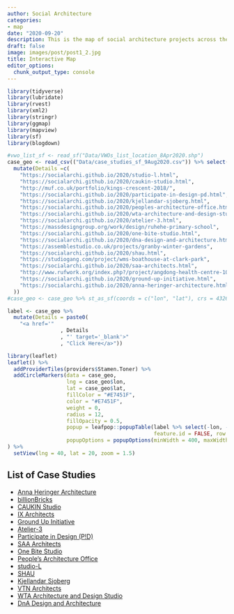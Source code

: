 ```yaml
---
author: Social Architecture
categories:
- map
date: "2020-09-20"
description: This is the map of social architecture projects across the world.
draft: false
image: images/post/post1_2.jpg
title: Interactive Map
editor_options: 
  chunk_output_type: console
---
```



```r
library(tidyverse)
library(lubridate)
library(rvest)
library(xml2)
library(stringr)
library(ggmap)
library(mapview)
library(sf)
library(blogdown)
```

```r
#vwo_list_sf <- read_sf("Data/VWOs_list_location_8Apr2020.shp")
case_geo <- read_csv(("Data/case_studies_sf_9Aug2020.csv")) %>% select(-ID, -Link) %>% 
  mutate(Details =c(
    "https://socialarchi.github.io/2020/studio-l.html",
    "https://socialarchi.github.io/2020/caukin-studio.html",
    "http://muf.co.uk/portfolio/kings-crescent-2018/",
    "https://socialarchi.github.io/2020/participate-in-design-pd.html",
    "https://socialarchi.github.io/2020/kjellandar-sjoberg.html",
    "https://socialarchi.github.io/2020/peoples-architecture-office.html",
    "https://socialarchi.github.io/2020/wta-architecture-and-design-studio.html",
    "https://socialarchi.github.io/2020/atelier-3.html",
    "https://massdesigngroup.org/work/design/ruhehe-primary-school",
    "https://socialarchi.github.io/2020/one-bite-studio.html",
    "https://socialarchi.github.io/2020/dna-design-and-architecture.html",
    "https://assemblestudio.co.uk/projects/granby-winter-gardens",
    "https://socialarchi.github.io/2020/shau.html",
    "https://studiogang.com/project/wms-boathouse-at-clark-park",
    "https://socialarchi.github.io/2020/saa-architects.html",
    "http://www.rufwork.org/index.php?/project/angdong-health-centre-10/",
    "https://socialarchi.github.io/2020/ground-up-initiative.html",
    "https://socialarchi.github.io/2020/anna-heringer-architecture.html"
  ))
#case_geo <- case_geo %>% st_as_sf(coords = c("lon", "lat"), crs = 4326)

```

```r
label <- case_geo %>%  
  mutate(Details = paste0(
    "<a href='"
                 , Details
                 , "' target='_blank'>"
                 , "Click Here</a>"))
```

```r
library(leaflet)
leaflet() %>%
  addProviderTiles(providers$Stamen.Toner) %>% 
  addCircleMarkers(data = case_geo,
                   lng = case_geo$lon,
                   lat = case_geo$lat,
                   fillColor = "#E7451F",
                   color = "#E7451F",
                   weight = 0,
                   radius = 12,
                   fillOpacity = 0.5,
                   popup = leafpop::popupTable(label %>% select(-lon, -lat, -address), 
                                               feature.id = FALSE, row.numbers = FALSE),
                   popupOptions = popupOptions(minWidth = 400, maxWidth = 550, closeOnClick = TRUE)
) %>% 
  setView(lng = 40, lat = 20, zoom = 1.5)
```

<!-- leafpop::popupTable(label) -->

## List of Case Studies
- [Anna Heringer Architecture](https://socialarchi.github.io/2020/anna-heringer-architecture.html)
- [billionBricks](https://socialarchi.github.io/2020/billionbricks.html)
- [CAUKIN Studio](https://socialarchi.github.io/2020/caukin-studio.html)
- [IX Architects](https://socialarchi.github.io/2020/ix-architects.html)
- [Ground Up Initiative](https://socialarchi.github.io/2020/ground-up-initiative.html)
- [Atelier-3](https://socialarchi.github.io/2020/atelier-3.html)
- [Participate in Design (P!D)](https://socialarchi.github.io/2020/participate-in-design-pd.html)
- [SAA Architects](https://socialarchi.github.io/2020/saa-architects.html)
- [One Bite Studio](https://socialarchi.github.io/2020/one-bite-studio.html)
- [People's Architecture Office](https://socialarchi.github.io/2020/peoples-architecture-office.html)
- [studio-L](https://socialarchi.github.io/2020/studio-l.html)
- [SHAU](https://socialarchi.github.io/2020/shau.html)
- [Kjellandar Sjoberg](https://socialarchi.github.io/2020/kjellandar-sjoberg.html)
- [VTN Architects](https://socialarchi.github.io/2020/vtn-architects.html)
- [WTA Architecture and Design Studio](https://socialarchi.github.io/2020/wta-architecture-and-design-studio.html)
- [DnA Design and Architecture](https://socialarchi.github.io/2020/dna-design-and-architecture.html)
